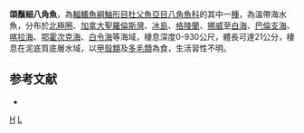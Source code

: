 {{Speciesbox
| taxon = Leptagonus decagonus
| binomial_authority = [[Bloch|Bloch]] & [[Schneider|Schneider]], 1801
| image = Leptagonus decagonus1.jpg
| image_width = 250px
| status = NE
| status_system = IUCN3.1
| synonyms = *''Agonus decagonus'', Bloch & Schneider, 1801
*''Aspidophorus spinosissimus'', Krøyer, 1845
*''Aspidophorus malarmoides'', Eudes-Deslongchamps, 1853
}}

'''頜鬚細八角魚'''，為[[輻鰭魚綱|輻鰭魚綱]][[鮋形目|鮋形目]][[杜父魚亞目|杜父魚亞目]][[八角魚科|八角魚科]]的其中一[[種|種]]，為溫帶海水魚，分布於[[北極圈|北極圈]]、[[加拿大|加拿大]][[聖羅倫斯灣|聖羅倫斯灣]]、[[冰島|冰島]]、[[格陵蘭|格陵蘭]]、[[挪威|挪威]]至[[白海|白海]]、[[巴倫支海|巴倫支海]]、[[喀拉海|喀拉海]]、[[鄂霍次克海|鄂霍次克海]]、[[白令海|白令海]]等海域，棲息深度0-930公尺，體長可達21公分，棲息在泥底質底層水域，以[[甲殼類|甲殼類]]及[[多毛類|多毛類]]為食，生活習性不明。

==参考文献==
*{{FishBase_species|genus=Leptagonus|species=decagonus|year=2014|month=5}}

{{魚類小作品}}
{{Taxonbar}}
[[Category:細八角魚屬|H]]
[[Category:1801年描述的魚類|L]]
